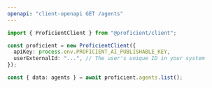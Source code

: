 ```yaml
---
openapi: "client-openapi GET /agents"
---
```


<RequestExample>

```ts JavaScript SDK
import { ProficientClient } from "@proficient/client";

const proficient = new ProficientClient({
  apiKey: process.env.PROFICIENT_AI_PUBLISHABLE_KEY,
  userExternalId: "...", // The user's unique ID in your system
});

const { data: agents } = await proficient.agents.list();
```

</RequestExample>
